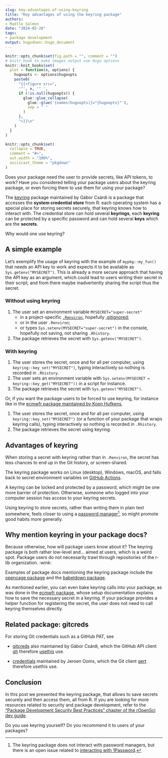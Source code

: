 ```yaml
---
slug: key-advantages-of-using-keyring
title: "Key advantages of using the keyring package" 
authors: 
- Maëlle Salmon
date: "2024-02-28" 
tags: 
- package development
output: hugodown::hugo_document
---
```


```r

knitr::opts_chunk$set(fig.path = "", comment = "")
# knitr hook to make images output use Hugo options
knitr::knit_hooks$set(
  plot = function(x, options) {
    hugoopts <- options$hugoopts
    paste0(
      "{{<figure src=",
      '"', x, '" ',
      if (!is.null(hugoopts)) {
        glue::glue_collapse(
          glue::glue('{names(hugoopts)}="{hugoopts}"'),
          sep = " "
        )
      },
      ">}}\n"
    )
  }
)

```

```r
knitr::opts_chunk$set(
  collapse = TRUE,
  comment = "#>",
  out.width = "100%",
  asciicast_theme = "pkgdown"
)
```

Does your package need the user to provide secrets, like API tokens, to work?
Have you considered telling your package users about the keyring package, or even forcing them to use them for using your package?

The [keyring](https://keyring.r-lib.org/) package maintained by Gábor Csárdi is a package that accesses the **system credential store** from R: each operating system has a special place for storing secrets securely, that keyring knows how to interact with.
The credential store can hold several **keyrings**, each **keyring** can be protected by a specific password and can hold several **keys** which are the **secrets**.

Why would one use keyring?

## A simple example

Let's exemplify the usage of keyring with the example of `mypkg::my_fun()` that needs an API key to work and expects it to be available as `Sys.getenv("MYSECRET")`.
This is already a more secure approach that having the API key as an argument, which could lead to users writing their secret in their script, and from there maybe inadvertently sharing the script thus the secret.

### Without using keyring

1.  The user set an environment variable `MYSECRET="super-secret"`
    -   in a project-specific [`.Renviron`](https://rstats.wtf/r-startup#renviron), hopefully [.gitignored](https://usethis.r-lib.org/reference/use_git_ignore.html);
    -   or in the user `.Renviron`;
    -   or types `Sys.setenv(MYSECRET="super-secret")` in the console, hopefully not saving, not sharing `.Rhistory`.
2.  The package retrieves the secret with `Sys.getenv("MYSECRET")`.

### With keyring

1.  The user stores the secret, once and for all per computer, using `keyring::key_set("MYSECRET")`, typing interactively so nothing is recorded in `.Rhistory`.
2.  The user sets an environment variable with `Sys.setenv(MYSECRET = keyring::key_get("MYSECRET"))` in a script for instance.
3.  The package retrieves the secret with `Sys.getenv("MYSECRET")`.

Or, if you want the package users to be forced to use keyring, for instance like in the [ecmwfr package maintained by Koen Hufkens](https://bluegreen-labs.github.io/ecmwfr/#setup),

1.  The user stores the secret, once and for all per computer, using `keyring::key_set("MYSECRET")` (or a function of your package that wraps keyring calls), typing interactively so nothing is recorded in `.Rhistory`.
2.  The package retrieves the secret using keyring.

## Advantages of keyring

When storing a secret with keyring rather than in `.Renviron`, the secret has less chances to end up in the Git history, or screen-shared.

The keyring package works on Linux (desktop), Windows, macOS, and falls back to secret environment variables on [GitHub Actions](https://keyring.r-lib.org/#github).

A keyring can be locked and protected by a password, which might be one more barrier of protection.
Otherwise, someone who logged into your computer session has access to your keyring secrets.

Using keyring to store secrets, rather than writing them in plain text somewhere, feels closer to using a [password manager](https://guide.rladies.org/organization/tech/security/#use-a-personal-password-manager)[^1], so might promote good habits more generally.

[^1]: The keyring package does not interact with password managers, but there is an open issue related to [interacting with 1Password](https://github.com/r-lib/keyring/issues/123).

## Why mention keyring in your package docs?

Because otherwise, how will package users know about it?
The keyring package is both rather low-level and... aimed at users, which is a weird spot.
Package users do not necessarily trawl through repositories of the r-lib organization.
:wink:

Examples of package docs mentioning the keyring package include the [opencage package](https://docs.ropensci.org/opencage/reference/oc_config.html#set-your-opencage-api-key) and the [babeldown package](https://docs.ropensci.org/babeldown/#api-key).

As mentioned earlier, you can even bake keyring calls into your package, as was done in the [ecmwfr package](https://bluegreen-labs.github.io/ecmwfr/), whose setup documentation explains how to save the necessary secret in a keyring.
If your package provides a helper function for registering the secret, the user does not need to call keyring themselves directly.

## Related package: gitcreds

For storing Git credentials such as a GitHub PAT, see

-   [gitcreds](https://gitcreds.r-lib.org/) also maintained by Gábor Csárdi, which the GitHub API client [gh](https://gh.r-lib.org/) therefore [usethis](https://usethis.r-lib.org/) use.

-   [credentials](https://docs.ropensci.org/credentials/) maintained by Jeroen Ooms, which the Git client [gert](https://docs.ropensci.org/gert/) therefore usethis use.

## Conclusion

In this post we presented the keyring package, that allows to save secrets securely and then access them, all from R.
If you are looking for more resources related to security and package development, refer to the ["Package Development Security Best Practices" chapter of the rOpenSci dev guide](https://devguide.ropensci.org/package-development-security-best-practices.html).

Do you use keyring yourself?
Do you recommend it to users of your packages?
